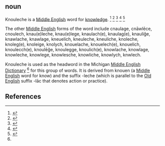 ==noun==
Knouleche is a [[Middle English]] word for [[knowledge]]. 
<ref name ="med"> {{cite web 
| title = Middle English Dictionary
| publisher = University of Michigan
| year = 2001
| url = http://quod.lib.umich.edu/cgi/m/mec/med-idx?size=First+100&type=headword&q1=knouleche&rgxp=constrained }}
</ref>
<ref>{{cite web 
| title = The dictionary for Malory, Le Morte Darthur 
| publisher = London: W. Caxton
| year = 1485
| url = http://www.pierre-marteau.com/editions/1485-morte-darthur.html }}
</ref>
<ref>{{cite web 
| title = A Concise Dictionary of Middle English from A.D. 1150 TO 1580 
| last = A. L. Mayhew and Walter William Skeat
| publisher = Clarendon Press
| year = 1888
| url = http://www.pbm.com/~lindahl/concise/concise.html }}
</ref>
<ref>{{cite web 
| title = Century Unabridged Dictionary
| year = 1889
| publisher = The Century Company 
| url = http://www.global-language.com/CENTURY/}}
</ref>
<ref>{{cite web 
| title = "knowledge" Dictionary.com Unabridged v1.1
| publisher = Random House
| url = http://dictionary.reference.com/browse/knowledge }}
</ref>

The other [[Middle English]] forms of the word include cnaulage,
cnāwlēce,
cnoulech,
knau(e)leche,
knau(e)lege,
knaulach(e),
knaulag(e),
knauliǧe,
knawlache,
knawlage,
kneuelich,
kneuleche,
kneuliche,
knoleche,
knoleg(e),
knoleige,
knolych,
knouelache,
knouelech(e),
knouelich,
knoulecch(e),
knoulēǧe,
knoulegge,
knoulich(e),
knowlache,
knowlage,
knowleche,
knowlege,
knowlesche,
knowliche,
knowlych,
knwlech.

Knouleche is used as the headword in the Michigan [[Middle English Dictionary]] <ref name ="med"/> for this group of words. It is derived from knouen (a [[Middle English]] word for know) and the suffix -leche (which is parallel to the [[Old English]] suffix -lāc that denotes action or practice).

== References ==
<references/>